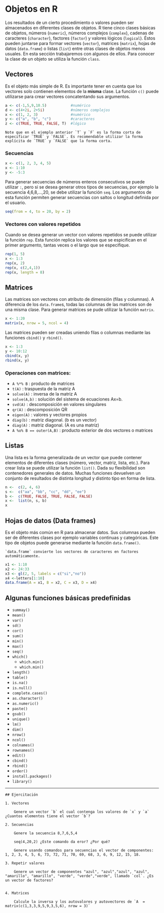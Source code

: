 # Objetos en R

Los resultados de un cierto procedimiento o valores pueden ser almacenados en diferentes clases de objetos. R tiene cinco clases básicas de objetos, números (`numeric`), números complejos (`complex`), cadenas de caracteres (`character`), factores (`factor`) y valores lógicos (`logical`). Éstos pueden juntarse para formar vectores (`vector`), matrices (`matrix`), hojas de datos (`data.frame`) o listas (`list`) entre otras clases de objetos menos usuales. En esta sección trabajaremos con algunos de ellos. Para conocer la clase de un objeto se utiliza la función `class`.

## Vectores

Es el objeto más simple de R. Es importante tener en cuenta que los vectores solo contienen elementos de la **misma** clase. La función `c()` puede utilizarse para crear vectores concatentando sus argumentos. 

```r
a <- c(-1,5,9,10.5)           #numérico
d <- c(4+2i, 2+5i)            #números complejos
x <- c(1, 2, 3)               #numérico
y <- c("a", "b", "c")         #caracteres
z <- c(TRUE, TRUE, FALSE, T)  #lógico
```

```block
Note que en el ejemplo anterior `T` y `F` es la forma corta de especificar `TRUE` y `FALSE`. Es recomendable utilizar la forma explícita de `TRUE` y `FALSE` que la forma corta.
```



### Secuencias

```r
x <- c(1, 2, 3, 4, 5) 
x <- 1:10
y <- -5:3

```


Para generar secuencias de números enteros consecutivos se puede utilizar `:`, pero si se desea generar otros tipos de secuencias, por ejemplo la secuencia 4,6,8,...,20, se debe utilizar la función `seq`. Los argumentos de esta función permiten generar secuencias con saltos o longitud definida por el usuario.
```r
seq(from = 4, to = 20, by = 2)
```


### Vectores con valores repetidos

Cuando se desea generar un vector con valores repetidos se puede utilizar la función `rep`. Esta función replica los valores que se espicifican en el primer argumento, tantas veces o el largo que se especifique.

```r
rep(1, 5)
x <- 1:3
rep(x, 2)
rep(x, c(2,4,1))
rep(x, length = 8)
```


<!-- ## Recordemos que podemos convertir cualquier vector en factor: -->
<!-- fcol1 <- as.factor(col) -->
<!-- # Otra forma de  generar factores: -->
<!-- gl(3, 5) -->
<!-- gl(3, 5, length = 30) -->
<!-- gl(3, 5, labels = c("grupo A", "grupo B", "grupo C")) -->
<!-- # Genere un factor con elementos -->
<!-- # 1,1,1,2,2,2,3,3,3,4,4,4,1,1,1,2,2,2,3,3,3,4,4,4,1,1,1,2,2,2,3,3,3,4,4,4 -->





<!-- ## Seleccion de elementos de un vector -->

<!-- x <- c(3,52,-8,2,1,7,11,-3,0,6,23,17) -->
<!-- x[1] -->
<!-- x[3] -->
<!-- x[c(1, 3)] -->

<!-- # Seleccione los primeros 8 elementos de x -->
<!-- # ?Y si queremos sustituir un elemento del vector? -->
<!-- ## sustituya el tercer elemento de x por 88 -->


<!-- x[3] <-  88 -->
<!-- x -->

<!-- ## ?Y si queremos suprimir coordenadas? -->
<!-- x[-3] -->
<!-- # Suprima la primera y la cuarta coordenada del vector x -->
<!-- ## ?Y si queremos ordenar el vector? -->
<!-- sort(x) -->
<!-- # ?Y si lo queremos ordenado de mayor a menor? -->
<!-- # ?Que hace la funcion "order"? -->
<!-- ## Podemos pedirle la edad minima -->

<!-- min(x) -->
<!-- which.min(x)                  # ?Que obtenemos con este comando? -->

<!-- # ?Y la edad maxima? -->


## Matrices

Las matrices son vectores con atributo de dimensión (filas y columnas). A diferencia de los `data.frame`s, todas las columnas de las matrices son de una misma clase. Para generar matrices se pude utilizar la función `matrix`.

```r
x <- 1:20
matrix(x, nrow = 5, ncol = 4)
```

Las matrices pueden ser creadas uniendo filas o columnas mediante las funciones `cbind()` y `rbind()`. 

```r
x <- 1:3
y <- 10:12
cbind(x, y)
rbind(x, y) 
```


###  Operaciones con matrices:
- `A %*% B` : producto de matrices
- `t(A)` : traspuesta de la matriz A
- `solve(A)` : inversa de la matriz A
- `solve(A,b)` : solución del sistema de ecuaciones Ax=b.
- `svd(A)` : descomposición en valores singulares
- `qr(A)` : descomposición QR
- `eigen(A)` : valores y vectores propios
- `diag(b)` : matriz diagonal.  (b  es un vector)
- `diag(A)` : matriz diagonal. (A  es una matriz)
- `A %o% B == outer(A,B)` : producto exterior de dos vectores o matrices




<!-- ## Algunas medidas resumen para matrices: -->


<!-- summary(A) -->
<!-- mean(A) -->
<!-- sd(A) -->


<!-- ## Coordenadas de la matriz -->

<!-- # Podemos obtener los elementos de una matriz como con los vectores: -->

<!-- A[1,2]                   # el primer lugar indica la fila y el segundo, la columna -->


<!-- ## En general, ?como elegimos una fila o columna de la matriz? -->

<!-- ## Extraiga la columna 4 -->

<!-- A[,4] -->


<!-- # Extraiga la fila 5 -->
<!-- # Extraiga la matriz formada por las columnas 1 y 2 -->
<!-- # Extraiga la matriz formada por las columnas 1 y 3 y las filas 2, 3, 5 -->
<!-- # ?Si queremos calcular la media para una sola columna? -->
<!-- # Calcule la media de la primer columna de A -->
<!-- # Calcule la varianza de la tercera fila de A -->
<!-- ## Si queremos un vector con las medias de todas las columnas? -->

<!-- # Funcion "apply" -->

<!-- apply(A, 2, mean) -->
<!-- # calcule la suma de las filas de A: -->
<!-- ## Para formar matrices combinando vectores utilizamos -->
<!-- ## las funciones "rbind" y "cbind". -->

<!-- x <- seq(5, 10, by = 0.5) -->
<!-- y <- 11:21 -->

<!-- W <- rbind(x, y) -->
<!-- Z <- cbind(x, y) -->


<!-- ## "cbind" y "rbind" funcionan para matrices tambien: -->

<!-- A1 <- matrix(0, 2, 2) -->
<!-- A2 <- matrix(4:6, 2, 3) -->
<!-- A3 <- matrix(c(8, -2, 0, -1, 5, 6), 3, 2) -->


<!-- # Realice algunas combinaciones -->


<!-- ## Podemos dar nombre a las filas y columnas. -->

<!-- ## Ejemplo: Los siguientes resultados fueron obtenidos durante un -->
<!-- # estudio sobre la concentracion de zinc (ppm) en muestras de distintas zonas -->
<!-- # de un lago. -->

<!-- #        fondo superficie -->
<!-- # Norte   0.43       0.42 -->
<!-- # Sur     0.27       0.24 -->
<!-- # Este    0.57       0.39 -->
<!-- # Oeste   0.53       0.41 -->
<!-- # Centro  0.70       0.61 -->

<!-- # ?Como generamos esa matriz? -->

<!-- x <- -->


<!-- zinc <- -->


<!-- ## Nos faltan los nombres -->

<!-- zonas <- c("Norte", "Sur", "Este", "Oeste", "Centro") -->
<!-- variables <- c("fondo", "superficie") -->

<!-- # "rownames" y "colnames" -->

<!-- zinc <- matrix(x, nrow = 5) -->
<!-- rownames(zinc) <- zonas -->
<!-- colnames(zinc) <- variables -->
<!-- zinc -->

<!-- ## Tambien se puede crear directamente la matriz con nombres: -->

<!-- zinc <- matrix(x, nrow = 5, dimnames = list(zonas, variables)) -->


<!-- # Seleccione los valores de concentracion de zinc en: -->
<!-- # - zona sur -->
<!-- # - fondo -->
<!-- # - zona sur y fondo -->


<!-- # Guardemos esta matriz en el archivo "lago.RData" -->

<!-- save(zinc,file="lago.RData") -->

## Listas

Una lista es la forma generalizada de un vector que puede contener elementos de diferentes clases (número, vector, matriz, lista, etc.). Para crear lista se puede utilizar la función `list()`. Dada su flexibilidad son contenedores generales de datos. Muchas funciones devuelven un conjunto de resultados de distinta longitud y distinto tipo en forma de lista.


```r
n <-  c(2, 4, 6)
s <-  c("aa", "bb", "cc", "dd", "ee")
b <-  c(TRUE, FALSE, TRUE, FALSE, FALSE)
x <-  list(n, s, b)
x
```



<!-- # llamando los objetos que est?n dentro de una lista usando [] -->
<!-- x[2]  # devuleve una copia del objeto que est? en el orden 2 de la lista -->
<!-- # tambi?n puedo llamar m?s de un elemento de la lista -->
<!-- x[c(2,4)] -->
<!-- # otra manera m?s directa de llamar objetos que est?n en una lista es usando doble [[]] -->
<!-- x [[2]]  # nos devuelve el objeto de orden 2 de la lista pero no una copia -->
<!-- # para modificar un objeto de la lista en forma directa -->
<!-- x[[2]][1]<- "ta" -->
<!-- x[[2]] # muestra el objeto s con un nuevo elemento "ta". Pero no modific? el objeto original -->
<!-- s -->
<!-- #Poniendo nombres a los objetos que conforman la lista -->
<!-- names(x) <- c("nom1", "nom2", "nom3", "nom3") -->
<!-- x -->
<!-- x$nom1 -->



<!-- ###################################### -->
<!-- #         ARREGLOS                   # -->
<!-- ###################################### -->

<!-- ## Otra forma de generar matrices: -->
<!-- # Las matrices son arreglos ("array") de dimension 2 -->
<!-- ## Supongamos que queremos generar una matriz 3x6 con los elementos del -->
<!-- # vector b -->
<!-- b <- seq(-2, by = 2, length.out = 18) -->
<!-- B1 <- array(b, dim = c(3,6)) -->

<!-- ## Pero "array" nos permite tener arreglos de mas dimensiones. -->
<!-- ## Consideremos un arreglo de 3 dimensiones -->
<!-- D <- array(1:24, c(3,4,2)) -->


<!-- # ?Como seleccionamos los elementos de un arreglo? -->
<!-- # Seleccione el numero 1 -->
<!-- # Seleccione el numero 13 -->
<!-- # Seleccione el numero 15 -->

<!-- ## Tambien podemos considerar subconjuntos de un array -->
<!-- D[, , 1]  # es un array de dimension c(3,4) -->

## Hojas de datos (Data frames)

Es el objeto más común en R para almacenar datos. Sus columnas pueden ser de diferentes clases por ejemplo variables continuas y categóricas. Este tipo de objetos puede generarse mediante la función `data.frame()`. 

```block
`data.frame` convierte los vectores de caracteres en factores automáticamente.
```

```r
x1 <- 1:10
x2 <- 24:33
x3 <- gl(2, 5, labels = c("si","no"))
x4 <-letters[1:10]
data.frame(A = x1, B = x2, C = x3, D = x4)
```

## Algunas funciones básicas predefinidas
- `summay()`
- `mean()`
- `var()`
- `sd()`
- `cor()`
- `sum()`
- `min()`
- `max()`
- `seq()`
- `which()`
    - `which.min()`
    - `which.min()`
- `length()`
- `table()`
- `is.na()`
- `is.null()`
- `complete.cases()`
- `as.character()`
- `as.numeric()`
- `paste()`
- `gsub()`
- `unique()`
- `lm()`
- `dim()`
- `nrow()`
- `ncol()`
- `colnames()`
- `rownames()`
- `edit()`
- `cbind()`
- `rbind()`
- `order()`
- `install.packages()`
- `library()`


---
  
```block
## Ejercitación
```


```block

1. Vectores

    Genere un vector `b` el cual contenga los valores de `x` y `a` ¿Cuantos elementos tiene el vector `b`? 
 
2. Secuencias
    
    Genere la secuencia 8,7,6,5,4
    
    seq(4,20,2) ¿Este comando da eror? ¿Por qué?
      
    Genere usando comandos para secuencias el vector de componentes:  1, 2, 3, 4, 5, 6, 73, 72, 71, 70, 69, 68, 3, 6, 9, 12, 15, 18.

3. Repetir valores

    Genere un vector de componentes "azul", "azul","azul", "azul", "amarillo", "amarillo", "verde", "verde","verde", llamado `col`. ¿Es un vector de factores?
    

4. Matrices

    Calcule la inversa y los autovalores y autovectores de `A  =  matrix(c(1,3,3,9,5,9,3,5,6), nrow = 3)`

```



<!-- ## Tambien podemos a??adir alguna columna a un data frame: -->
<!-- especialista <- c("Toledo", "Toledo", "Toledo", "Buteler", "Buteler") -->
<!-- zinc.df <- data.frame(zinc.df, especialista) -->
<!-- ## Operador $ -->
<!-- ## Es facil acceder y crear nuevas columnas con el operador "$" cuando estas -->
<!-- # tienen nombre -->

<!-- zinc.df$fondo -->
<!-- zinc.df$fecha <- factor(c(1,2,1,2,1),labels=c("marzo","abril")) -->

<!-- # Tambien puede usarse la notacion matricial para extraer filas y columnas -->
<!-- # Extraiga la columna 2 -->
<!-- # Extraiga los datos de zona Este -->
<!-- zinc.df["Este",] -->
<!-- # Que informacion nos da "str" y "summary" de un data frame? -->

<!-- # Le dijimos que "especialista" era factor? -->
<!-- class(especialista) -->
<!-- class(zinc.df$especialista) -->

<!-- ## Funcion "attach" -->
<!-- # Sirve cuando vamos a trabajar con un conjunto de datos y queremos escribir menos! -->
<!-- # Permite que las columnas dentro de un data frame puedan tratarse temporalmente -->
<!-- # como variables con ese nombre. -->
<!-- # Los objetos con el mismo nombre de alguna columna NO son reemplazados. -->